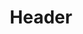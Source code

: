 ---
title: Header
slug: customization/header
description: "Multilingual Documentation Template with Astro: Because One Language is Just Not Enough!"
section: Customization
---